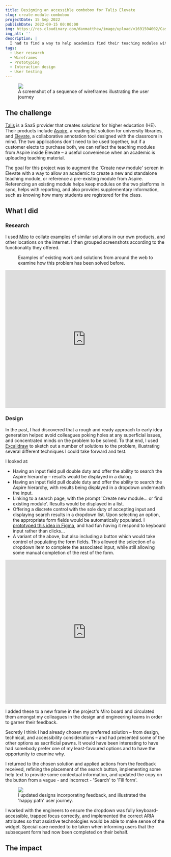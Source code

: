 ```yaml
---
title: Designing an accessible combobox for Talis Elevate
slug: create-module-combobox
projectDate: 15 Sep 2022
publishDate: 2022-09-15 00:00:00
img: https://res.cloudinary.com/danmatthew/image/upload/v1691504002/Case%20Study%20Assets/Module_combobox_____Talis_Elevate_-_Proposals_duzklp.jpg
img_alt: ''
description: |
  I had to find a way to help academics find their teaching modules within the university hierarchy.
tags:
  - User research
  - Wireframes
  - Prototyping
  - Interaction design
  - User testing
---
```

<figure>
  <picture>
    <img src="https://res.cloudinary.com/danmatthew/image/upload/v1691590194/Case%20Study%20Assets/Module_combobox_____Talis_Elevate_-_Existing_work_e1zjnw.webp" />
    <figcaption>A screenshot of a sequence of wireframes illustrating the user journey</figcaption>
  </picture>
</figure>

## The challenge
[Talis](https://talis.com) is a SaaS provider that creates solutions for higher education (HE). Their products include [Aspire](https://talis.com/aspire), a reading list solution for university libraries, and [Elevate](https://talis.com/elevate), a collaborative annotation tool designed with the classroom in mind.
The two applications don't need to be used together, but if a customer elects to purchase both, we can reflect the teaching modules from Aspire inside Elevate – a useful convenience when an academic is uploading teaching material.

The goal for this project was to augment the 'Create new module' screen in Elevate with a way to allow an academic to create a new and standalone teaching module, or reference a pre-existing module from Aspire. Referencing an existing module helps keep modules on the two platforms in sync, helps with reporting, and also provides supplementary information, such as knowing how many students are registered for the class.

## What I did
### Research
I used [Miro](https://miro.com) to collate examples of similar solutions in our own products, and other locations on the internet. I then grouped screenshots according to the functionality they offered.

<figure>
  <picture>
  <img src="https://res.cloudinary.com/danmatthew/image/upload/v1691590194/Case%20Study%20Assets/Module_combobox_____Talis_Elevate_-_Existing_work_e1zjnw.jpg" alt="" />
  </picture>
  <figcaption>Examples of existing work and solutions from around the web to examine how this problem has been solved before.</figcaption>
</figure>

<iframe width="100%" height="432" src="https://miro.com/app/live-embed/uXjVM3i-ejo=/?moveToViewport=3545,-1594,5940,3984&embedId=618161750554" frameborder="0" scrolling="no" allow="fullscreen; clipboard-read; clipboard-write" allowfullscreen></iframe>


### Design
In the past, I had discovered that a rough and ready approach to early idea generation helped avoid colleagues poking holes at any superficial issues, and concentrated minds on the problem to be solved. To that end, I used [Excalidraw](https://excalidraw.com) to sketch out a number of solutions to the problem, illustrating several different techniques I could take forward and test.

I looked at:
- Having an input field pull double duty and offer the ability to search the Aspire hierarchy – results would be displayed in a dialog.
- Having an input field pull double duty and offer the ability to search the Aspire hierarchy, with results being displayed in a dropdown underneath the input.
- Linking to a search page, with the prompt 'Create new module… or find existing module'. Results would be displayed in a list.
- Offering a discrete control with the sole duty of accepting input and displaying search results in a dropdown list. Upon selecting an option, the appropriate form fields would be automatically populated. I [prototyped this idea in Figma](https://www.figma.com/proto/N1cqGBRBblddah5AdcdQEQ/Elevate%3A-Aspire-Module-Typeahead-Options?page-id=0%3A1&node-id=5-35&starting-point-node-id=2%3A6), and had fun having it respond to keyboard input rather than clicks…
- A variant of the above, but also including a button which would take control of populating the form fields. This allowed the selection of a dropdown item to complete the associated input, while still allowing some manual completion of the rest of the form.

<iframe style="border: 1px solid rgba(0, 0, 0, 0.1);" width="100%" height="450" src="https://www.figma.com/embed?embed_host=share&url=https%3A%2F%2Fwww.figma.com%2Fproto%2FN1cqGBRBblddah5AdcdQEQ%2FElevate%253A-Aspire-Module-Typeahead-Options%3Fpage-id%3D0%253A1%26type%3Ddesign%26node-id%3D14-7%26viewport%3D124%252C391%252C0.15%26t%3DUIRyYj5Q5Xq2CLaV-1%26scaling%3Dmin-zoom%26starting-point-node-id%3D14%253A7%26show-proto-sidebar%3D1%26mode%3Ddesign" allowfullscreen></iframe>

I added these to a new frame in the project's Miro board and circulated them amongst my colleagues in the design and engineering teams in order to garner their feedback.

Secretly I think I had already chosen my preferred solution – from design, technical, and accessibility considerations – and had presented some of the other options as sacrificial pawns. It would have been interesting to have had somebody prefer one of my least-favoured options and to have the opportunity to examine why.

I returned to the chosen solution and applied actions from the feedback received, refining the placement of the search button, implementing some help text to provide some contextual information, and updated the copy on the button from a vague - and incorrect - 'Search' to 'Fill form'.

<figure>
<picture>
<img src="https://res.cloudinary.com/danmatthew/image/upload/v1691504000/Case%20Study%20Assets/Module_combobox_____Talis_Elevate_-_Proposal_cykge0.jpg" />
</picture>
<figcaption>I updated designs incorporating feedback, and illustrated the 'happy path' user journey.</figcaption>
</figure>

I worked with the engineers to ensure the dropdown was fully keyboard-accessible, trapped focus correctly, and implemented the correct ARIA attributes so that assistive technologies would be able to make sense of the widget. Special care needed to be taken when informing users that the subsequent form had now been completed on their behalf.

## The impact

